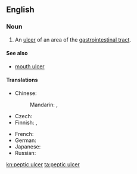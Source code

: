 {{wikipedia}}
==English==

===Noun===
{{en-noun|sg=[[peptic]] [[ulcer]]}}

# {{pathology}} An [[ulcer]] of an area of the [[gastrointestinal tract]].

====See also====
* {{i|not to be confused with}} [[mouth ulcer]]

====Translations====
{{trans-top|ulcer}}
* Chinese:
*: Mandarin: {{t|zh|胃潰瘍|sc=Hani}}, {{t|zh|胃溃疡|tr=wèikuìyáng|sc=Hani}}
* Czech: {{t-|cs|peptický vřed|m}}
* Finnish: {{t+|fi|mahahaava}}, {{t-|fi|vatsahaava}}
{{trans-mid}}
* French: {{t|fr|ulcère peptique|m}}
* German: {{t|de|Magengeschwür|n}}
* Japanese: {{t|ja|消化性潰瘍|tr=しょうかせいかいよう, shōkaseikaiyō|sc=Jpan}}
* Russian: {{t|ru|язва желудка|f|tr=jázva želúdka|sc=Cyrl}}
{{trans-bottom}}

[[kn:peptic ulcer]]
[[ta:peptic ulcer]]